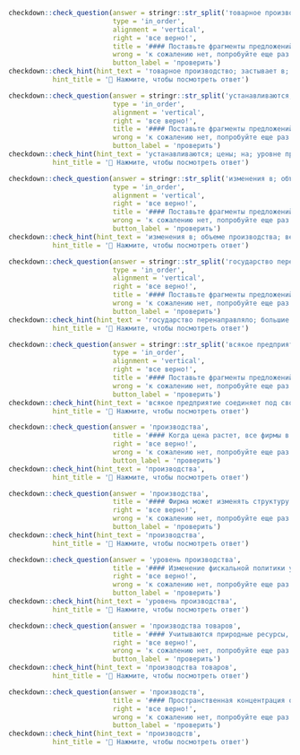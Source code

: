 
```r
checkdown::check_question(answer = stringr::str_split('товарное производство; застывает в; своем развитии,; поскольку исчезают стимулы для расширения производства', '; ') |> unlist(), 
                          type = 'in_order',
                          alignment = 'vertical',
                          right = 'все верно!',
                          title = '#### Поставьте фрагменты предложений в правильном порядке:',
                          wrong = 'к сожалению нет, попробуйте еще раз...',
                          button_label = 'проверить')
checkdown::check_hint(hint_text = 'товарное производство; застывает в; своем развитии,; поскольку исчезают стимулы для расширения производства',
           hint_title = '🔎 Нажмите, чтобы посмотреть ответ')
```

```r
checkdown::check_question(answer = stringr::str_split('устанавливаются; цены; на; уровне предельных издержек производства', '; ') |> unlist(), 
                          type = 'in_order',
                          alignment = 'vertical',
                          right = 'все верно!',
                          title = '#### Поставьте фрагменты предложений в правильном порядке:',
                          wrong = 'к сожалению нет, попробуйте еще раз...',
                          button_label = 'проверить')
checkdown::check_hint(hint_text = 'устанавливаются; цены; на; уровне предельных издержек производства',
           hint_title = '🔎 Нажмите, чтобы посмотреть ответ')
```

```r
checkdown::check_question(answer = stringr::str_split('изменения в; объеме производства; ведут к; изменениям в доходе', '; ') |> unlist(), 
                          type = 'in_order',
                          alignment = 'vertical',
                          right = 'все верно!',
                          title = '#### Поставьте фрагменты предложений в правильном порядке:',
                          wrong = 'к сожалению нет, попробуйте еще раз...',
                          button_label = 'проверить')
checkdown::check_hint(hint_text = 'изменения в; объеме производства; ведут к; изменениям в доходе',
           hint_title = '🔎 Нажмите, чтобы посмотреть ответ')
```

```r
checkdown::check_question(answer = stringr::str_split('государство перенаправляло; большие ресурсы; в пользу; сектора производства средств производства', '; ') |> unlist(), 
                          type = 'in_order',
                          alignment = 'vertical',
                          right = 'все верно!',
                          title = '#### Поставьте фрагменты предложений в правильном порядке:',
                          wrong = 'к сожалению нет, попробуйте еще раз...',
                          button_label = 'проверить')
checkdown::check_hint(hint_text = 'государство перенаправляло; большие ресурсы; в пользу; сектора производства средств производства',
           hint_title = '🔎 Нажмите, чтобы посмотреть ответ')
```

```r
checkdown::check_question(answer = stringr::str_split('всякое предприятие соединяет под своим; управлением факторы производства - капитал,; землю и труд, которые оно; использует для производства товаров и услуг', '; ') |> unlist(), 
                          type = 'in_order',
                          alignment = 'vertical',
                          right = 'все верно!',
                          title = '#### Поставьте фрагменты предложений в правильном порядке:',
                          wrong = 'к сожалению нет, попробуйте еще раз...',
                          button_label = 'проверить')
checkdown::check_hint(hint_text = 'всякое предприятие соединяет под своим; управлением факторы производства - капитал,; землю и труд, которые оно; использует для производства товаров и услуг',
           hint_title = '🔎 Нажмите, чтобы посмотреть ответ')
```

```r
checkdown::check_question(answer = 'производства', 
                          title = '#### Когда цена растет, все фирмы в отрасли расширяют свое производство. Дополнительный выпуск увеличивает спрос на факторы ____________ (**производство**) и может привести к установлению более высоких цен на них.',
                          right = 'все верно!', 
                          wrong = 'к сожалению нет, попробуйте еще раз...',
                          button_label = 'проверить')
checkdown::check_hint(hint_text = 'производства',
           hint_title = '🔎 Нажмите, чтобы посмотреть ответ')                          
```

```r
checkdown::check_question(answer = 'производства', 
                          title = '#### Фирма может изменять структуру вводимых факторов ____________ (**производство**) в связи с технологическими нововведениями или изменениями в ценах на вводимые факторы производства.',
                          right = 'все верно!', 
                          wrong = 'к сожалению нет, попробуйте еще раз...',
                          button_label = 'проверить')
checkdown::check_hint(hint_text = 'производства',
           hint_title = '🔎 Нажмите, чтобы посмотреть ответ')                          
```

```r
checkdown::check_question(answer = 'уровень производства', 
                          title = '#### Изменение фискальной политики увеличивает совокупный спрос на товары и ____________ (**уровень, производство**) при полной занятости.',
                          right = 'все верно!', 
                          wrong = 'к сожалению нет, попробуйте еще раз...',
                          button_label = 'проверить')
checkdown::check_hint(hint_text = 'уровень производства',
           hint_title = '🔎 Нажмите, чтобы посмотреть ответ')                          
```

```r
checkdown::check_question(answer = 'производства товаров', 
                          title = '#### Учитываются природные ресурсы, которые могут быть использованы для ____________ (**производство, товар**) и услуг.',
                          right = 'все верно!', 
                          wrong = 'к сожалению нет, попробуйте еще раз...',
                          button_label = 'проверить')
checkdown::check_hint(hint_text = 'производства товаров',
           hint_title = '🔎 Нажмите, чтобы посмотреть ответ')                          
```

```r
checkdown::check_question(answer = 'производств', 
                          title = '#### Пространственная концентрация обрабатывающих ____________ (**производство**) и трудовых ресурсов соответствующей квалификации растет.',
                          right = 'все верно!', 
                          wrong = 'к сожалению нет, попробуйте еще раз...',
                          button_label = 'проверить')
checkdown::check_hint(hint_text = 'производств',
           hint_title = '🔎 Нажмите, чтобы посмотреть ответ')                          
```
